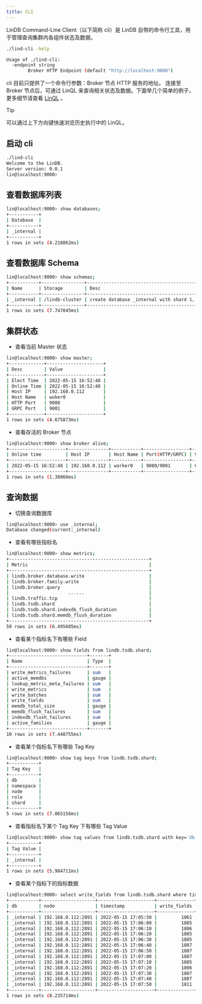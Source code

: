 ```yaml
---
title: CLI 
---
```


LinDB Command-Line Client（以下简称 cli）是 LinDB 自带的命令行工具，用于管理查询集群内各组件状态及数据。

```sh
./lind-cli -help
```

```sh
Usage of ./lind-cli:
  -endpoint string
        Broker HTTP Endpoint (default "http://localhost:9000")
```

cli 目前只提供了一个命令行参数：Broker 节点 HTTP 服务的地址。 连接至 Broker 节点后，可通过 LinQL 来查询相关状态及数据。下面举几个简单的例子，更多细节请查看 [LinQL](/docs/lindb/lin-ql/sql) 。

> [!tip]
> 可以通过上下方向键快速浏览历史执行中的 LinQL。

## 启动 cli

```sh
./lind-cli
Welcome to the LinDB.
Server version: 0.0.1
lin@localhost:9000>
```

## 查看数据库列表

```sh
lin@localhost:9000> show databases;
+-----------+
| Database  |
+-----------+
| _internal |
+-----------+
1 rows in sets (4.218862ms)
```

## 查看数据库 Schema

```sh
lin@localhost:9000> show schemas;
+-----------+----------------+------------------------------------------------------------------------+
| Name      | Storage        | Desc                                                                   |
+-----------+----------------+------------------------------------------------------------------------+
| _internal | /lindb-cluster | create database _internal with shard 1, replica 1, intervals [10s->1M] |
+-----------+----------------+------------------------------------------------------------------------+
1 rows in sets (7.747045ms)
```

## 集群状态

- 查看当前 Master 状态

```sh
lin@localhost:9000> show master;
+-------------+---------------------+
| Desc        | Value               |
+-------------+---------------------+
| Elect Time  | 2022-05-15 16:52:48 |
| Online Time | 2022-05-15 16:52:48 |
| Host IP     | 192.168.0.112       |
| Host Name   | woker0              |
| HTTP Port   | 9000                |
| GRPC Port   | 9001                |
+-------------+---------------------+
1 rows in sets (4.675873ms)
```

- 查看存活的 Broker 节点

```sh
lin@localhost:9000> show broker alive;
+---------------------+---------------+-----------+-----------------+---------+
| Online time         | Host IP       | Host Name | Port(HTTP/GRPC) | Version |
+---------------------+---------------+-----------+-----------------+---------+
| 2022-05-15 16:52:48 | 192.168.0.112 | worker0   | 9000/9001       | 0.0.1   |
+---------------------+---------------+-----------+-----------------+---------+
1 rows in sets (1.38066ms)
```

## 查询数据

- 切换查询数据库

```sh
lin@localhost:9000> use _internal;
Database changed(current:_internal)
```

- 查看有哪些指标名

```sh
lin@localhost:9000> show metrics;
+----------------------------------------------------+
| Metric                                             |
+----------------------------------------------------+
| lindb.broker.database.write                        |
| lindb.broker.family.write                          |
| lindb.broker.query                                 |
|                      ......                        |
| lindb.traffic.tcp                                  |
| lindb.tsdb.shard                                   |
| lindb.tsdb.shard.indexdb_flush_duration            |
| lindb.tsdb.shard.memdb_flush_duration              |
+----------------------------------------------------+
50 rows in sets (6.495605ms)
```

- 查看某个指标名下有哪些 Field

```sh
lin@localhost:9000> show fields from lindb.tsdb.shard;
+-----------------------------+-------+
| Name                        | Type  |
+-----------------------------+-------+
| write_metrics_failures      | sum   |
| active_memdbs               | gauge |
| lookup_metric_meta_failures | sum   |
| write_metrics               | sum   |
| write_batches               | sum   |
| write_fields                | sum   |
| memdb_total_size            | gauge |
| memdb_flush_failures        | sum   |
| indexdb_flush_failures      | sum   |
| active_families             | gauge |
+-----------------------------+-------+
10 rows in sets (7.448755ms)
```

- 查看某个指标名下有哪些 Tag Key

```sh
lin@localhost:9000> show tag keys from lindb.tsdb.shard;
+-----------+
| Tag Key   |
+-----------+
| db        |
| namespace |
| node      |
| role      |
| shard     |
+-----------+
5 rows in sets (7.065156ms)
```

- 查看指标名下某个 Tag Key 下有哪些 Tag Value

```sh
lin@localhost:9000> show tag values from lindb.tsdb.shard with key='db';
+-----------+
| Tag Value |
+-----------+
| _internal |
+-----------+
1 rows in sets (5.984711ms)
```

- 查看某个指标下的指标数据

```sh
lin@localhost:9000> select write_fields from lindb.tsdb.shard where time>now()-2m group by db,node;
+-----------+--------------------+---------------------+--------------+
| db        | node               | timestamp           | write_fields |
+-----------+--------------------+---------------------+--------------+
| _internal | 192.168.0.112:2891 | 2022-05-15 17:05:50 |         1061 |
| _internal | 192.168.0.112:2891 | 2022-05-15 17:06:00 |         1805 |
| _internal | 192.168.0.112:2891 | 2022-05-15 17:06:10 |         1806 |
| _internal | 192.168.0.112:2891 | 2022-05-15 17:06:20 |         1805 |
| _internal | 192.168.0.112:2891 | 2022-05-15 17:06:30 |         1805 |
| _internal | 192.168.0.112:2891 | 2022-05-15 17:06:40 |         1807 |
| _internal | 192.168.0.112:2891 | 2022-05-15 17:06:50 |         1807 |
| _internal | 192.168.0.112:2891 | 2022-05-15 17:07:00 |         1807 |
| _internal | 192.168.0.112:2891 | 2022-05-15 17:07:10 |         1805 |
| _internal | 192.168.0.112:2891 | 2022-05-15 17:07:20 |         1806 |
| _internal | 192.168.0.112:2891 | 2022-05-15 17:07:30 |         1807 |
| _internal | 192.168.0.112:2891 | 2022-05-15 17:07:40 |         1807 |
| _internal | 192.168.0.112:2891 | 2022-05-15 17:07:50 |         1811 |
+-----------+--------------------+---------------------+--------------+
1 rows in sets (8.235714ms)
```

